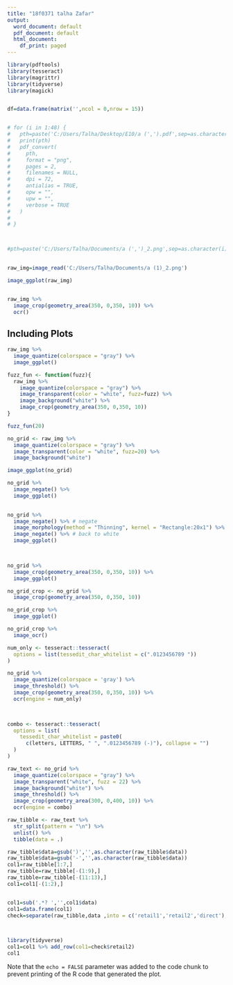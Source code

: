 ---
title: "18f0371 talha Zafar"
output:
  word_document: default
  pdf_document: default
  html_document:
    df_print: paged
---

```{r setup, include=FALSE}



library(pdftools)
library(tesseract)
library(magrittr)
library(tidyverse)
library(magick)


df=data.frame(matrix('',ncol = 0,nrow = 15))


# for (i in 1:48) {
#   pth=paste('C:/Users/Talha/Desktop/E10/a (',').pdf',sep=as.character(i))
#   print(pth)
#   pdf_convert(
#     pth,
#     format = "png",
#     pages = 2,
#     filenames = NULL,
#     dpi = 72,
#     antialias = TRUE,
#     opw = "",
#     upw = "",
#     verbose = TRUE
#   )
#   
# }



#pth=paste('C:/Users/Talha/Documents/a (',')_2.png',sep=as.character(i))
  

raw_img=image_read('C:/Users/Talha/Documents/a (1)_2.png')

image_ggplot(raw_img)



```



```{r cars}


raw_img %>% 
  image_crop(geometry_area(350, 0,350, 10)) %>% 
  ocr()

```

## Including Plots


```{r pressure1}
raw_img %>% 
  image_quantize(colorspace = "gray") %>% 
  image_ggplot()
```


```{r pressure2}
fuzz_fun <- function(fuzz){
  raw_img %>% 
    image_quantize(colorspace = "gray") %>% 
    image_transparent(color = "white", fuzz=fuzz) %>% 
    image_background("white") %>% 
    image_crop(geometry_area(350, 0,350, 10))
}

fuzz_fun(20)
```


```{r pressure3}
no_grid <- raw_img %>% 
  image_quantize(colorspace = "gray") %>% 
  image_transparent(color = "white", fuzz=20) %>% 
  image_background("white") 

image_ggplot(no_grid)
```


```{r pressure4}
no_grid %>% 
  image_negate() %>% 
  image_ggplot()
  
```


```{r pressure5}
no_grid %>%
  image_negate() %>% # negate
  image_morphology(method = "Thinning", kernel = "Rectangle:20x1") %>%
  image_negate() %>% # back to white
  image_ggplot()

  
```


```{r pressure6}
no_grid %>% 
  image_crop(geometry_area(350, 0,350, 10)) %>%
  image_ggplot()

```


```{r pressure7}
no_grid_crop <- no_grid %>% 
  image_crop(geometry_area(350, 0,350, 10))


```


```{r pressure8}
no_grid_crop %>%
  image_ggplot()

```


```{r pressure9}
no_grid_crop %>%
  image_ocr()

```


```{r pressure10}
num_only <- tesseract::tesseract(
  options = list(tessedit_char_whitelist = c(".0123456789 "))
)

no_grid %>% 
  image_quantize(colorspace = 'gray') %>% 
  image_threshold() %>% 
  image_crop(geometry_area(350, 0,350, 10)) %>%
  ocr(engine = num_only)

  
```


```{r pressure11}
combo <- tesseract::tesseract(
  options = list(
    tessedit_char_whitelist = paste0(
      c(letters, LETTERS, " ", ".0123456789 (-)"), collapse = "")
  )
)

raw_text <- no_grid %>%
  image_quantize(colorspace = "gray") %>%
  image_transparent("white", fuzz = 22) %>%
  image_background("white") %>%
  image_threshold() %>%
  image_crop(geometry_area(300, 0,400, 10)) %>%  
  ocr(engine = combo)

```


```{r pressure12}
raw_tibble <- raw_text %>% 
  str_split(pattern = "\n") %>% 
  unlist() %>%
  tibble(data = .) 

raw_tibble$data=gsub(')','',as.character(raw_tibble$data))
raw_tibble$data=gsub('-','',as.character(raw_tibble$data))
col1=raw_tibble[1:7,]
raw_tibble=raw_tibble[-(1:9),]
raw_tibble=raw_tibble[-(11:13),]
col1=col1[-(1:2),]


col1=sub('.*? ','',col1$data)
col1=data.frame(col1)
check=separate(raw_tibble,data ,into = c('retail1','retail2','direct'),sep = '\\ ',extra = 'merge')


      
library(tidyverse)
col1=col1 %>% add_row(col1=check$retail2)
col1
```

Note that the `echo = FALSE` parameter was added to the code chunk to prevent printing of the R code that generated the plot.
